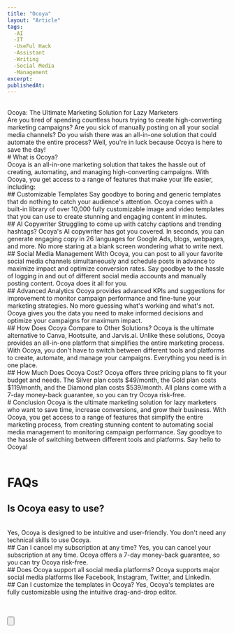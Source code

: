 ```yaml
---
title: "Ocoya"
layout: "Article"
tags:
  -AI 
  -IT
  -UseFul Hack
  -Assistant
  -Writing
  -Social Media
  -Management
excerpt:
publishedAt:
---
```

<br/>
Ocoya: The Ultimate Marketing Solution for Lazy Marketers
<br/>
Are you tired of spending countless hours trying to create high-converting marketing campaigns? Are you sick of manually posting on all your social media channels? Do you wish there was an all-in-one solution that could automate the entire process? Well, you're in luck because Ocoya is here to save the day!
<br/>
# What is Ocoya?
<br/>
Ocoya is an all-in-one marketing solution that takes the hassle out of creating, automating, and managing high-converting campaigns. With Ocoya, you get access to a range of features that make your life easier, including:
<br/>
## Customizable Templates
Say goodbye to boring and generic templates that do nothing to catch your audience's attention. Ocoya comes with a built-in library of over 10,000 fully customizable image and video templates that you can use to create stunning and engaging content in minutes.
<br/>
## AI Copywriter
Struggling to come up with catchy captions and trending hashtags? Ocoya's AI copywriter has got you covered. In seconds, you can generate engaging copy in 26 languages for Google Ads, blogs, webpages, and more. No more staring at a blank screen wondering what to write next.
<br/>
## Social Media Management
With Ocoya, you can post to all your favorite social media channels simultaneously and schedule posts in advance to maximize impact and optimize conversion rates. Say goodbye to the hassle of logging in and out of different social media accounts and manually posting content. Ocoya does it all for you.
<br/>
## Advanced Analytics
Ocoya provides advanced KPIs and suggestions for improvement to monitor campaign performance and fine-tune your marketing strategies. No more guessing what's working and what's not. Ocoya gives you the data you need to make informed decisions and optimize your campaigns for maximum impact.
<br/>
## How Does Ocoya Compare to Other Solutions?
Ocoya is the ultimate alternative to Canva, Hootsuite, and Jarvis.ai. Unlike these solutions, Ocoya provides an all-in-one platform that simplifies the entire marketing process. With Ocoya, you don't have to switch between different tools and platforms to create, automate, and manage your campaigns. Everything you need is in one place.
<br/>
## How Much Does Ocoya Cost?
Ocoya offers three pricing plans to fit your budget and needs. The Silver plan costs $49/month, the Gold plan costs $119/month, and the Diamond plan costs $539/month. All plans come with a 7-day money-back guarantee, so you can try Ocoya risk-free.
<br/>
# Conclusion
Ocoya is the ultimate marketing solution for lazy marketers who want to save time, increase conversions, and grow their business. With Ocoya, you get access to a range of features that simplify the entire marketing process, from creating stunning content to automating social media management to monitoring campaign performance. Say goodbye to the hassle of switching between different tools and platforms. Say hello to Ocoya!
<br/>
<br/>

# FAQs
## Is Ocoya easy to use?
<br/>
Yes, Ocoya is designed to be intuitive and user-friendly. You don't need any technical skills to use Ocoya.
<br/>
## Can I cancel my subscription at any time?
Yes, you can cancel your subscription at any time. Ocoya offers a 7-day money-back guarantee, so you can try Ocoya risk-free.
<br/>
## Does Ocoya support all social media platforms?
Ocoya supports major social media platforms like Facebook, Instagram, Twitter, and LinkedIn.
<br/>
## Can I customize the templates in Ocoya?
Yes, Ocoya's templates are fully customizable using the intuitive drag-and-drop editor.
<br/>

<br />
<br />

<Button
  address="https://www.ocoya.com/?via=welcome"
  text="Link to Ocoya"
/>